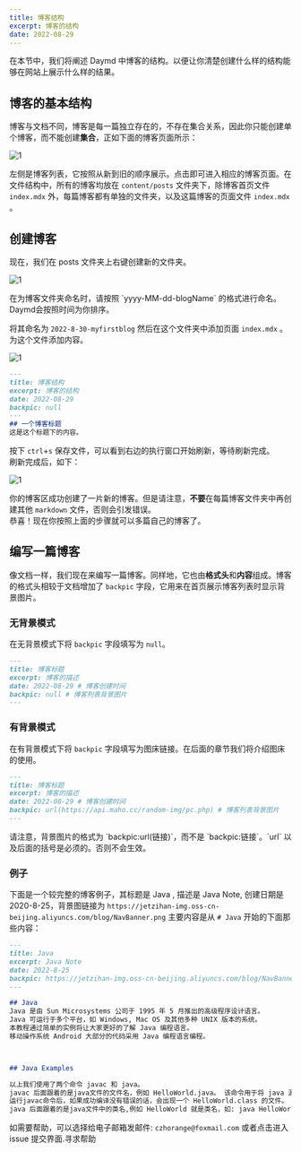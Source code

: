 ```yaml
---
title: 博客结构
excerpt: 博客的结构
date: 2022-08-29
---
```


在本节中，我们将阐述 Daymd 中博客的结构。以便让你清楚创建什么样的结构能够在网站上展示什么样的结果。

## 博客的基本结构

博客与文档不同，博客是每一篇独立存在的，不存在集合关系，因此你只能创建单个博客，而不能创建**集合**，正如下面的博客页面所示：  

![1](https://jetzihan-img.oss-cn-beijing.aliyuncs.com/blog/20220830102543.png)

左侧是博客列表，它按照从新到旧的顺序展示。点击即可进入相应的博客页面。在文件结构中，所有的博客均放在 `content/posts` 文件夹下，除博客首页文件 `index.mdx` 外，每篇博客都有单独的文件夹，以及这篇博客的页面文件 `index.mdx` 。  

## 创建博客

现在，我们在 posts 文件夹上右键创建新的文件夹。  

![1](https://jetzihan-img.oss-cn-beijing.aliyuncs.com/blog/20220830121504.png)

<Note title="命名规则">
在为博客文件夹命名时，请按照 `yyyy-MM-dd-blogName` 的格式进行命名。Daymd会按照时间为你排序。  
</Note>

将其命名为 `2022-8-30-myfirstblog`  然后在这个文件夹中添加页面 `index.mdx` 。为这个文件添加内容。  

![1](https://jetzihan-img.oss-cn-beijing.aliyuncs.com/blog/1661842553336.png)

```md
---
title: 博客结构
excerpt: 博客的结构
date: 2022-08-29
backpic: null
---
## 一个博客标题
这是这个标题下的内容。
```

按下 `ctrl`+`s` 保存文件，可以看到右边的执行窗口开始刷新，等待刷新完成。  
刷新完成后，如下：

![1](https://jetzihan-img.oss-cn-beijing.aliyuncs.com/blog/20220830145113.png)

你的博客区成功创建了一片新的博客。但是请注意，**不要**在每篇博客文件夹中再创建其他 `markdown` 文件，否则会引发错误。  
恭喜！现在你按照上面的步骤就可以多篇自己的博客了。  

## 编写一篇博客

像文档一样，我们现在来编写一篇博客。同样地，它也由**格式头**和**内容**组成。博客的格式头相较于文档增加了 `backpic` 字段，它用来在首页展示博客列表时显示背景图片。  

### 无背景模式

在无背景模式下将 `backpic` 字段填写为 `null`。  

```md
---
title: 博客标题
excerpt: 博客的描述
date: 2022-08-29 # 博客创建时间 
backpic: null # 博客列表背景图片
---
```

### 有背景模式

在有背景模式下将 `backpic` 字段填写为图床链接。在后面的章节我们将介绍图床的使用。  

```md
---
title: 博客标题
excerpt: 博客的描述
date: 2022-08-29 # 博客创建时间 
backpic: url(https://api.maho.cc/random-img/pc.php) # 博客列表背景图片
---
```

<Warn>
请注意，背景图片的格式为 `backpic:url(链接)`，而不是 `backpic:链接`。`url` 以及后面的括号是必须的。否则不会生效。
</Warn>

### 例子

下面是一个较完整的博客例子，其标题是 Java , 描述是 Java Note, 创建日期是 2020-8-25，背景图链接为 `https://jetzihan-img.oss-cn-beijing.aliyuncs.com/blog/NavBanner.png` 主要内容是从 `# Java` 开始的下面那些内容：

```md
---
title: Java
excerpt: Java Note
date: 2022-8-25
backpic: https://jetzihan-img.oss-cn-beijing.aliyuncs.com/blog/NavBanner.png
---

## Java
Java 是由 Sun Microsystems 公司于 1995 年 5 月推出的高级程序设计语言。
Java 可运行于多个平台，如 Windows, Mac OS 及其他多种 UNIX 版本的系统。
本教程通过简单的实例将让大家更好的了解 Java 编程语言。
移动操作系统 Android 大部分的代码采用 Java 编程语言编程。



## Java Examples

以上我们使用了两个命令 javac 和 java。
javac 后面跟着的是java文件的文件名，例如 HelloWorld.java。 该命令用于将 java 源文件编译为 class 字节码文件，如： javac HelloWorld.java。
运行javac命令后，如果成功编译没有错误的话，会出现一个 HelloWorld.class 的文件。
java 后面跟着的是java文件中的类名,例如 HelloWorld 就是类名，如: java HelloWorld。
```

<Tips title="遇到问题？">如需要帮助，可以选择给电子邮箱发邮件: `czhorange@foxmail.com` 或者点击进入 issue 提交界面.<To to="https://github.com/inannan423/Daymd/issues">寻求帮助</To></Tips>
